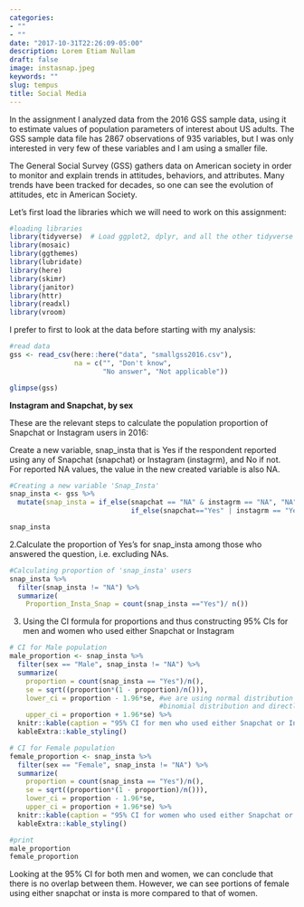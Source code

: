 ```yaml
---
categories:
- ""
- ""
date: "2017-10-31T22:26:09-05:00"
description: Lorem Etiam Nullam
draft: false
image: instasnap.jpeg
keywords: ""
slug: tempus
title: Social Media
---
```


In the assignment I analyzed data from the 2016 GSS sample data, using it to estimate values of population parameters of interest about US adults. The GSS sample data file has 2867 observations of 935 variables, but I was only interested in very few of these variables and I am using a smaller file.\n

The General Social Survey (GSS) gathers data on American society in order to monitor and explain trends in attitudes, behaviors, and attributes. Many trends have been tracked for decades, so one can see the evolution of attitudes, etc in American Society.\n

Let's first load the libraries which we will need to work on this assignment: 

```r
#loading libraries
library(tidyverse)  # Load ggplot2, dplyr, and all the other tidyverse packages
library(mosaic)
library(ggthemes)
library(lubridate)
library(here)
library(skimr)
library(janitor)
library(httr)
library(readxl)
library(vroom)
```
I prefer to first to look at the data before starting with my analysis:

```r
#read data
gss <- read_csv(here::here("data", "smallgss2016.csv"), 
                na = c("", "Don't know",
                       "No answer", "Not applicable"))

glimpse(gss)
```

**Instagram and Snapchat, by sex**

These are the relevant steps to calculate the population proportion of Snapchat or Instagram users in 2016:

Create a new variable, snap_insta that is Yes if the respondent reported using any of Snapchat (snapchat) or Instagram (instagrm), and No if not. For reported NA values, the value in the new created variable is also NA.

```r
#Creating a new variable 'Snap_Insta'
snap_insta <- gss %>%
  mutate(snap_insta = if_else(snapchat == "NA" & instagrm == "NA", "NA", 
                              if_else(snapchat=="Yes" | instagrm == "Yes", "Yes", "No")))

snap_insta
```

2.Calculate the proportion of Yes’s for snap_insta among those who answered the question, i.e. excluding NAs.

```r
#Calculating proportion of 'snap_insta' users
snap_insta %>%
  filter(snap_insta != "NA") %>%
  summarize(
    Proportion_Insta_Snap = count(snap_insta =="Yes")/ n())
```
3. Using the CI formula for proportions and thus constructing 95% CIs for men and women who used either Snapchat or Instagram

```r
# CI for Male population
male_proportion <- snap_insta %>%
  filter(sex == "Male", snap_insta != "NA") %>%
  summarize(
    proportion = count(snap_insta == "Yes")/n(),
    se = sqrt((proportion*(1 - proportion)/n())),
    lower_ci = proportion - 1.96*se, #we are using normal distribution to approximate
                                     #binomial distribution and directly use 1.96 as the critical value
    upper_ci = proportion + 1.96*se) %>% 
  knitr::kable(caption = "95% CI for men who used either Snapchat or Instagram") %>%
  kableExtra::kable_styling()

# CI for Female population
female_proportion <- snap_insta %>%
  filter(sex == "Female", snap_insta != "NA") %>%
  summarize(
    proportion = count(snap_insta == "Yes")/n(),
    se = sqrt((proportion*(1 - proportion)/n())),
    lower_ci = proportion - 1.96*se,
    upper_ci = proportion + 1.96*se) %>% 
  knitr::kable(caption = "95% CI for women who used either Snapchat or Instagram") %>%
  kableExtra::kable_styling()

#print
male_proportion
female_proportion
```

Looking at the 95% CI for both men and women, we can conclude that there is no overlap between them. However, we can see portions of female using either snapchat or insta is more compared to that of women.\n


